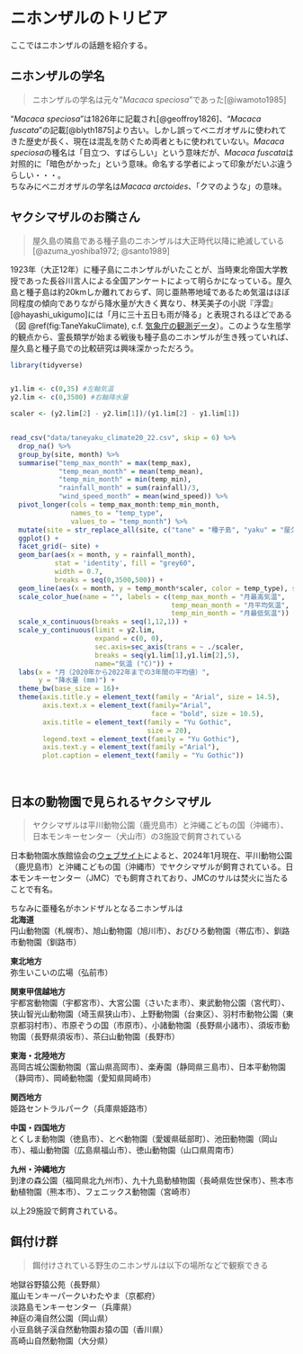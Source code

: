 # ニホンザルのトリビア
ここではニホンザルの話題を紹介する。

## ニホンザルの学名
>ニホンザルの学名は元々"*Macaca speciosa*"であった[@iwamoto1985]

"*Macaca speciosa*"は1826年に記載され[@geoffroy1826]、"*Macaca fuscata*"の記載[@blyth1875]より古い。しかし誤ってベニガオザルに使われてきた歴史が長く、現在は混乱を防ぐため両者ともに使われていない。*Macaca speciosa*の種名は「目立つ、すばらしい」という意味だが、*Macaca fuscata*は対照的に「暗色がかった」という意味。命名する学者によって印象がだいぶ違うらしい・・・。<br>
ちなみにベニガオザルの学名は*Macaca arctoides*、「クマのような」の意味。


## ヤクシマザルのお隣さん
>屋久島の隣島である種子島のニホンザルは大正時代以降に絶滅している[@azuma_yoshiba1972; @santo1989]

1923年（大正12年）に種子島にニホンザルがいたことが、当時東北帝国大学教授であった長谷川言人による全国アンケートによって明らかになっている。屋久島と種子島は約20kmしか離れておらず、同じ亜熱帯地域であるため気温はほぼ同程度の傾向でありながら降水量が大きく異なり、林芙美子の小説『浮雲』[@hayashi_ukigumo]には「月に三十五日も雨が降る」と表現されるほどである（図 \@ref(fig:TaneYakuClimate), c.f. [気象庁の観測データ](https://www.data.jma.go.jp/gmd/risk/obsdl/)）。このような生態学的観点から、霊長類学が始まる戦後も種子島のニホンザルが生き残っていれば、屋久島と種子島での比較研究は興味深かっただろう。

```r
library(tidyverse)


y1.lim <- c(0,35) #左軸気温
y2.lim <- c(0,3500) #右軸降水量

scaler <- (y2.lim[2] - y2.lim[1])/(y1.lim[2] - y1.lim[1])


read_csv("data/taneyaku_climate20_22.csv", skip = 6) %>% 
  drop_na() %>% 
  group_by(site, month) %>% 
  summarise("temp_max_month" = max(temp_max),
            "temp_mean_month" = mean(temp_mean),
            "temp_min_month" = min(temp_min),
            "rainfall_month" = sum(rainfall)/3,
            "wind_speed_month" = mean(wind_speed)) %>%
  pivot_longer(cols = temp_max_month:temp_min_month, 
               names_to = "temp_type", 
               values_to = "temp_month") %>% 
  mutate(site = str_replace_all(site, c("tane" = "種子島", "yaku" = "屋久島"))) %>% 
  ggplot() +
  facet_grid(~ site) +
  geom_bar(aes(x = month, y = rainfall_month), 
           stat = 'identity', fill = "grey60", 
           width = 0.7,
           breaks = seq(0,3500,500)) +
  geom_line(aes(x = month, y = temp_month*scaler, color = temp_type), size = 1) +
  scale_color_hue(name = "", labels = c(temp_max_month = "月最高気温", 
                                        temp_mean_month = "月平均気温", 
                                        temp_min_month = "月最低気温")) + 
  scale_x_continuous(breaks = seq(1,12,1)) +
  scale_y_continuous(limit = y2.lim, 
                     expand = c(0, 0), 
                     sec.axis=sec_axis(trans = ~ ./scaler, 
                     breaks = seq(y1.lim[1],y1.lim[2],5), 
                     name="気温 (°C)")) +
  labs(x = "月（2020年から2022年までの3年間の平均値）",
       y = "降水量 (mm)") +
  theme_bw(base_size = 16)+
  theme(axis.title.y = element_text(family = "Arial", size = 14.5),
        axis.text.x = element_text(family="Arial",
                                   face = "bold", size = 10.5),
        axis.title = element_text(family = "Yu Gothic",
                                  size = 20),
        legend.text = element_text(family = "Yu Gothic"),
        axis.text.y = element_text(family ="Arial"),
        plot.caption = element_text(family = "Yu Gothic")) 




```

## 日本の動物園で見られるヤクシマザル
>ヤクシマザルは平川動物公園（鹿児島市）と沖縄こどもの国（沖縄市）、日本モンキーセンター（犬山市）の3施設で飼育されている

日本動物園水族館協会の[ウェブサイト](https://www.jaza.jp/animal/search?_method=true&page=45)によると、2024年1月現在、平川動物公園（鹿児島市）と沖縄こどもの国（沖縄市）でヤクシマザルが飼育されている。日本モンキーセンター（JMC）でも飼育されており、JMCのサルは焚火に当たることで有名。

ちなみに亜種名がホンドザルとなるニホンザルは <br>
**北海道**<br>
円山動物園（札幌市）、旭山動物園（旭川市）、おびひろ動物園（帯広市）、釧路市動物園（釧路市）

**東北地方**<br>
弥生いこいの広場（弘前市）

**関東甲信越地方**<br>
宇都宮動物園（宇都宮市）、大宮公園（さいたま市）、東武動物公園（宮代町）、狭山智光山動物園（埼玉県狭山市）、上野動物園（台東区）、羽村市動物公園（東京都羽村市）、市原ぞうの国（市原市）、小諸動物園（長野県小諸市）、須坂市動物園（長野県須坂市）、茶臼山動物園（長野市）

**東海・北陸地方**<br>
高岡古城公園動物園（富山県高岡市）、楽寿園（静岡県三島市）、日本平動物園（静岡市）、岡崎動物園（愛知県岡崎市）

**関西地方**<br>
姫路セントラルパーク（兵庫県姫路市）

**中国・四国地方**<br>
とくしま動物園（徳島市）、とべ動物園（愛媛県砥部町）、池田動物園（岡山市）、福山動物園（広島県福山市）、徳山動物園（山口県周南市）

**九州・沖縄地方**<br>
到津の森公園（福岡県北九州市）、九十九島動植物園（長崎県佐世保市）、熊本市動植物園（熊本市）、フェニックス動物園（宮崎市）

以上29施設で飼育されている。

## 餌付け群
>餌付けされている野生のニホンザルは以下の場所などで観察できる

地獄谷野猿公苑（長野県）<br>
嵐山モンキーパークいわたやま（京都府）<br>
淡路島モンキーセンター（兵庫県）<br>
神庭の滝自然公園（岡山県）<br>
小豆島銚子渓自然動物園お猿の国（香川県）<br>
高崎山自然動物園（大分県）<br>
